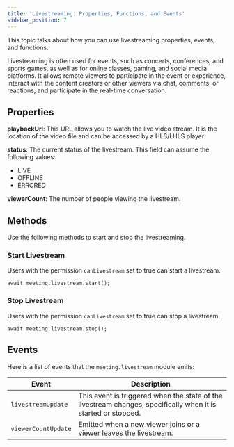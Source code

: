 ```yaml
---
title: 'Livestreaming: Properties, Functions, and Events'
sidebar_position: 7
---
```


This topic talks about how you can use livestreaming properties, events, and functions.

Livestreaming is often used for events, such as concerts, conferences, and sports games, as well as for online classes, gaming, and social media platforms. It allows remote viewers to participate in the event or experience, interact with the content creators or other viewers via chat, comments, or reactions, and participate in the real-time conversation.

## Properties

**playbackUrl**: This URL allows you to watch the live video stream. It is the location of the video file and can be accessed by a HLS/LHLS player.

**status**: The current status of the livestream. This field can assume the following values:

- LIVE
- OFFLINE
- ERRORED

**viewerCount**: The number of people viewing the livestream.

## Methods

Use the following methods to start and stop the livestreaming.

### Start Livestream

Users with the permission `canLivestream` set to true can start a livestream.

`await meeting.livestream.start();`

### Stop Livestream

Users with the permission `canLivestream` set to true can stop a livestream.

`await meeting.livestream.stop();`

## Events

Here is a list of events that the `meeting.livestream` module emits:

| **Event**           | **Description**                                                                                               |
| ------------------- | ------------------------------------------------------------------------------------------------------------- |
| `livestreamUpdate`  | This event is triggered when the state of the livestream changes, specifically when it is started or stopped. |
| `viewerCountUpdate` | Emitted when a new viewer joins or a viewer leaves the livestream.                                            |
